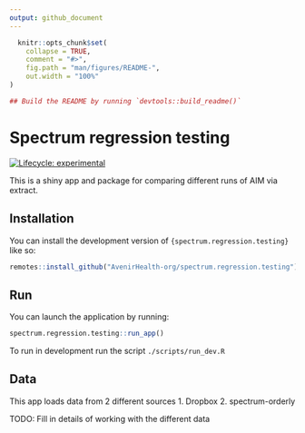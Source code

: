 ```yaml
---
output: github_document
---
```


<!-- README.md is generated from README.Rmd. Please edit that file -->

```r
  knitr::opts_chunk$set(
    collapse = TRUE,
    comment = "#>",
    fig.path = "man/figures/README-",
    out.width = "100%"
)
```

```r
## Build the README by running `devtools::build_readme()`
```

# Spectrum regression testing

<!-- badges: start -->
[![Lifecycle: experimental](https://img.shields.io/badge/lifecycle-experimental-orange.svg)](https://lifecycle.r-lib.org/articles/stages.html#experimental)
<!-- badges: end -->

This is a shiny app and package for comparing different runs of AIM via extract.

## Installation

You can install the development version of `{spectrum.regression.testing}` like so:

```r
remotes::install_github("AvenirHealth-org/spectrum.regression.testing")
```

## Run

You can launch the application by running:

```r
spectrum.regression.testing::run_app()
```

To run in development run the script `./scripts/run_dev.R`

## Data

This app loads data from 2 different sources
1. Dropbox
2. spectrum-orderly

TODO: Fill in details of working with the different data
